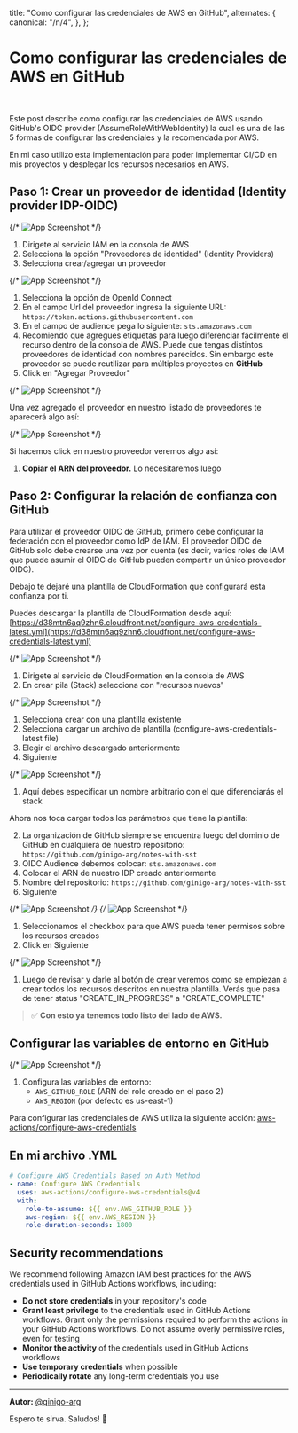   title: "Como configurar las credenciales de AWS en GitHub",
  alternates: {
    canonical: "/n/4",
  },
};

# Como configurar las credenciales de AWS en GitHub

<br />

Este post describe como configurar las credenciales de AWS usando GitHub's OIDC provider (AssumeRoleWithWebIdentity) la cual es una de las 5 formas de configurar las credenciales y la recomendada por AWS.

En mi caso utilizo esta implementación para poder implementar CI/CD en mis proyectos y desplegar los recursos necesarios en AWS.

## Paso 1: Crear un proveedor de identidad (Identity provider IDP-OIDC)

{/* ![App Screenshot](/screenshots/1.png) */}

1. Dirigete al servicio IAM en la consola de AWS
2. Selecciona la opción "Proveedores de identidad" (Identity Providers)
3. Selecciona crear/agregar un proveedor

{/* ![App Screenshot](/screenshots/2.png) */}

1. Selecciona la opción de OpenId Connect
2. En el campo Url del proveedor ingresa la siguiente URL: `https://token.actions.githubusercontent.com`
3. En el campo de audience pega lo siguiente: `sts.amazonaws.com`
4. Recomiendo que agregues etiquetas para luego diferenciar fácilmente el recurso dentro de la consola de AWS. Puede que tengas distintos proveedores de identidad con nombres parecidos. Sin embargo este proveedor se puede reutilizar para múltiples proyectos en **GitHub**
5. Click en "Agregar Proveedor"

{/* ![App Screenshot](/screenshots/3.png) */}

Una vez agregado el proveedor en nuestro listado de proveedores te aparecerá algo así:

{/* ![App Screenshot](/screenshots/4.png) */}

Si hacemos click en nuestro proveedor veremos algo así:

1. **Copiar el ARN del proveedor.** Lo necesitaremos luego

## Paso 2: Configurar la relación de confianza con GitHub

Para utilizar el proveedor OIDC de GitHub, primero debe configurar la federación con el proveedor como IdP de IAM. El proveedor OIDC de GitHub solo debe crearse una vez por cuenta (es decir, varios roles de IAM que puede asumir el OIDC de GitHub pueden compartir un único proveedor OIDC).

Debajo te dejaré una plantilla de CloudFormation que configurará esta confianza por ti.

Puedes descargar la plantilla de CloudFormation desde aquí: [https://d38mtn6aq9zhn6.cloudfront.net/configure-aws-credentials-latest.yml](https://d38mtn6aq9zhn6.cloudfront.net/configure-aws-credentials-latest.yml)

{/* ![App Screenshot](/screenshots/5.png) */}

1. Dirigete al servicio de CloudFormation en la consola de AWS
2. En crear pila (Stack) selecciona con "recursos nuevos"

{/* ![App Screenshot](/screenshots/6.png) */}

1. Selecciona crear con una plantilla existente
2. Selecciona cargar un archivo de plantilla (configure-aws-credentials-latest file)
3. Elegir el archivo descargado anteriormente
4. Siguiente

{/* ![App Screenshot](/screenshots/7.png) */}

1. Aquí debes especificar un nombre arbitrario con el que diferenciarás el stack

Ahora nos toca cargar todos los parámetros que tiene la plantilla:

2. La organización de GitHub siempre se encuentra luego del dominio de GitHub en cualquiera de nuestro repositorio:
   `https://github.com/ginigo-arg/notes-with-sst`
3. OIDC Audience debemos colocar: `sts.amazonaws.com`
4. Colocar el ARN de nuestro IDP creado anteriormente
5. Nombre del repositorio:
   `https://github.com/ginigo-arg/notes-with-sst`
6. Siguiente

{/* ![App Screenshot](/screenshots/8.png) */}
{/* ![App Screenshot](/screenshots/9.png) */}

1. Seleccionamos el checkbox para que AWS pueda tener permisos sobre los recursos creados
2. Click en Siguiente

{/* ![App Screenshot](/screenshots/17.png) */}

1. Luego de revisar y darle al botón de crear veremos como se empiezan a crear todos los recursos descritos en nuestra plantilla. Verás que pasa de tener status "CREATE_IN_PROGRESS" a "CREATE_COMPLETE"

> ✅ **Con esto ya tenemos todo listo del lado de AWS.**

## Configurar las variables de entorno en GitHub

{/* ![App Screenshot](/screenshots/15.png) */}

1. Configura las variables de entorno:
   - `AWS_GITHUB_ROLE` (ARN del role creado en el paso 2)
   - `AWS_REGION` (por defecto es us-east-1)

Para configurar las credenciales de AWS utiliza la siguiente acción: [aws-actions/configure-aws-credentials](https://github.com/aws-actions/configure-aws-credentials/tree/v4/)

## En mi archivo .YML

```yaml
# Configure AWS Credentials Based on Auth Method
- name: Configure AWS Credentials
  uses: aws-actions/configure-aws-credentials@v4
  with:
    role-to-assume: ${{ env.AWS_GITHUB_ROLE }}
    aws-region: ${{ env.AWS_REGION }}
    role-duration-seconds: 1800
```

## Security recommendations

We recommend following Amazon IAM best practices for the AWS credentials used in GitHub Actions workflows, including:

- **Do not store credentials** in your repository's code
- **Grant least privilege** to the credentials used in GitHub Actions workflows. Grant only the permissions required to perform the actions in your GitHub Actions workflows. Do not assume overly permissive roles, even for testing
- **Monitor the activity** of the credentials used in GitHub Actions workflows
- **Use temporary credentials** when possible
- **Periodically rotate** any long-term credentials you use

---

**Autor:** [@ginigo-arg](https://www.github.com/ginigo-arg)

Espero te sirva. Saludos! 🙌
